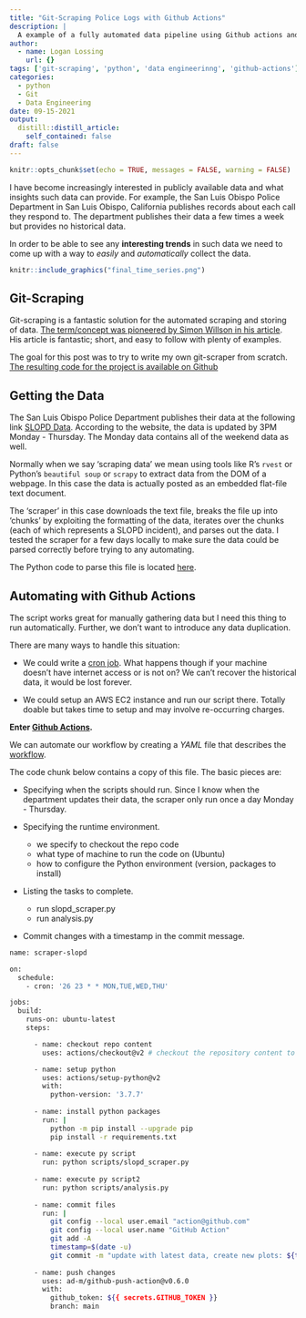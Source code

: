 ```yaml
---
title: "Git-Scraping Police Logs with Github Actions"
description: |
  A example of a fully automated data pipeline using Github actions and Python to build an interesting data set over time.
author:
  - name: Logan Lossing
    url: {}
tags: ['git-scraping', 'python', 'data engineerinng', 'github-actions']
categories:
  - python
  - Git
  - Data Engineering
date: 09-15-2021
output:
  distill::distill_article:
    self_contained: false
draft: false
---
```



```r
knitr::opts_chunk$set(echo = TRUE, messages = FALSE, warning = FALSE)
```


I have become increasingly interested in publicly available data and what insights such data can provide. 
For example, the San Luis Obispo Police Department in San Luis Obispo, California publishes records about each call they respond to. 
The department publishes their data a few times a week but provides no 
historical data. 

In order to be able to see any 
**interesting trends**
in such data we need to come up with a way to *easily* and
*automatically* collect the data.

```r
knitr::include_graphics("final_time_series.png")
```


## Git-Scraping

Git-scraping is a fantastic solution for the automated scraping and storing
of data. [The term/concept was pioneered by Simon Willson in his article ](https://simonwillison.net/2020/Oct/9/git-scraping/). His article is fantastic; short, and easy to follow with plenty of examples.

The goal for this post was to try to write my own git-scraper from scratch. 
[The resulting code for the project is available on Github](https://github.com/nagol/SLOPD_data)

## Getting the Data

The San Luis Obispo Police Department publishes their data at the following link
[SLOPD Data](https://www.slocity.org/government/department-directory/police-department/police-log). According to the website, the data is updated by 3PM Monday - Thursday. The Monday data contains all of the weekend data as well.

Normally when we say 'scraping data' we mean using tools like R's `rvest` or
Python's `beautiful soup` or `scrapy` to extract data from the DOM of a webpage. 
In this case the data is actually posted as an embedded flat-file text document.

The 'scraper' in this case downloads the text file, breaks the file up into
'chunks' by exploiting the formatting of the data, iterates over the chunks
(each of which represents a SLOPD incident), and parses out the data. I tested
the scraper for a few days locally to make sure the data could be parsed correctly 
before trying to any automating. 

The Python code to parse this file is located [here](https://github.com/nagol/SLOPD_data/blob/main/scripts/slopd_scraper.py). 


## Automating with Github Actions

The script works great for manually gathering data but I need this thing to run
automatically. Further, we don't want to introduce any data duplication.

There are many ways to handle this situation: 

+ We could write a [cron job](https://en.wikipedia.org/wiki/Cron). What happens
though if your machine doesn't have internet access or is not on? We can't recover
the historical data, it would be lost forever.

+ We could setup an AWS EC2 instance and run our script there. Totally doable
but takes time to setup and may involve re-occurring charges.

**Enter [Github Actions](https://docs.github.com/en/actions).**

We can automate
our workflow by creating a *YAML* file that describes the
[workflow](https://github.com/nagol/SLOPD_data/blob/main/.github/workflows/main.yml).

The code chunk below contains a copy of this file. The basic pieces are:

+ Specifying when the scripts should run. Since I know when the department
updates their data, the scraper only run once a day Monday - Thursday.

+ Specifying the runtime environment. 
  + we specify to checkout the repo code
  + what type of machine to run the code on (Ubuntu)
  + how to configure the Python environment (version, packages to install)
  
+ Listing the tasks to complete.
  + run slopd_scraper.py
  + run analysis.py
  
+ Commit changes with a timestamp in the commit message.


```bash

name: scraper-slopd

on:
  schedule:
    - cron: '26 23 * * MON,TUE,WED,THU'

jobs:
  build:
    runs-on: ubuntu-latest
    steps:

      - name: checkout repo content
        uses: actions/checkout@v2 # checkout the repository content to github runner

      - name: setup python
        uses: actions/setup-python@v2
        with:
          python-version: '3.7.7'
          
      - name: install python packages
        run: |
          python -m pip install --upgrade pip
          pip install -r requirements.txt
          
      - name: execute py script
        run: python scripts/slopd_scraper.py
        
      - name: execute py script2
        run: python scripts/analysis.py
          
      - name: commit files
        run: |
          git config --local user.email "action@github.com"
          git config --local user.name "GitHub Action"
          git add -A
          timestamp=$(date -u)
          git commit -m "update with latest data, create new plots: ${timestamp}" || exit 0
          
      - name: push changes
        uses: ad-m/github-push-action@v0.6.0
        with:
          github_token: ${{ secrets.GITHUB_TOKEN }}
          branch: main

```




